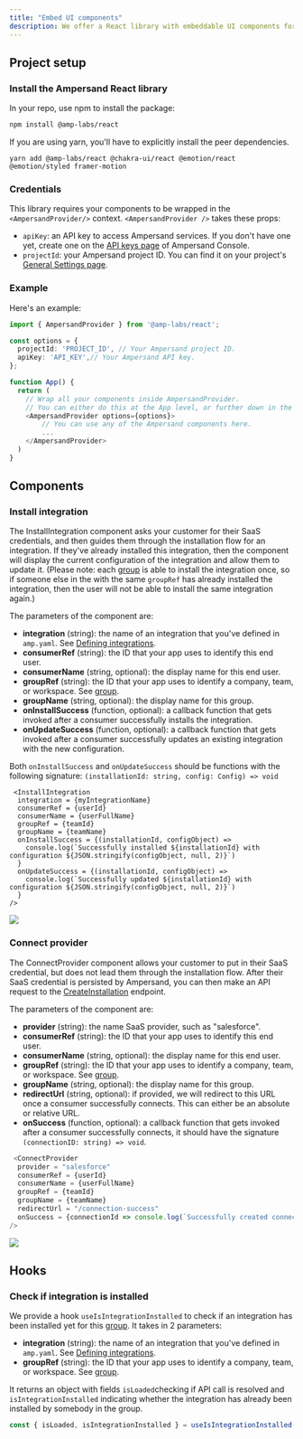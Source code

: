 ```yaml
---
title: "Embed UI components"
description: We offer a React library with embeddable UI components for integration set up and management.
---
```



## Project setup

### Install the Ampersand React library

In your repo, use npm to install the package:

```bash
npm install @amp-labs/react
```

If you are using yarn, you'll have to explicitly install the peer dependencies.

```
yarn add @amp-labs/react @chakra-ui/react @emotion/react @emotion/styled framer-motion
```

### Credentials

This library requires your components to be wrapped in the `<AmpersandProvider/>` context. `<AmpersandProvider />` takes these props:

* `apiKey`: an API key to access Ampersand services. If you don't have one yet, create one on the [API keys page](https://console.withampersand.com/projects/_/api-keys) of Ampersand Console.
* `projectId`: your Ampersand project ID. You can find it on your project's [General Settings page](https://console.withampersand.com/projects/_/settings).

### Example

Here's an example:



```TypeScript TypeScript
import { AmpersandProvider } from '@amp-labs/react';

const options = {
  projectId: 'PROJECT_ID', // Your Ampersand project ID.
  apiKey: 'API_KEY',// Your Ampersand API key.
};

function App() {
  return (
    // Wrap all your components inside AmpersandProvider.
    // You can either do this at the App level, or further down in the component tree.
    <AmpersandProvider options={options}>
        // You can use any of the Ampersand components here.
        ...
    </AmpersandProvider>
  )
}
```

## Components

### Install integration

The InstallIntegration component asks your customer for their SaaS credentials, and then guides them through the installation flow for an integration. If they've already installed this integration, then the component will display the current configuration of the integration and allow them to update it. (Please note: each [group](/glossary#group) is able to install the integration once, so if someone else in the with the same `groupRef` has already installed the integration, then the user will not be able to install the same integration again.)

The parameters of the component are:

* **integration** (string): the name of an integration that you've defined in `amp.yaml`. See [Defining integrations](/define-integrations/defining-integrations).
* **consumerRef** (string): the ID that your app uses to identify this end user.
* **consumerName** (string, optional): the display name for this end user.
* **groupRef** (string): the ID that your app uses to identify a company, team, or workspace. See [group](/glossary#group).
* **groupName** (string, optional): the display name for this group.
* **onInstallSuccess** (function, optional): a callback function that gets invoked after a consumer successfully installs the integration.
* **onUpdateSuccess** (function, optional): a callback function that gets invoked after a consumer successfully updates an existing integration with the new configuration.

Both `onInstallSuccess` and `onUpdateSuccess` should be functions with the following signature: `(installationId: string, config: Config) => void`



```
 <InstallIntegration 
  integration = {myIntegrationName}
  consumerRef = {userId}
  consumerName = {userFullName}
  groupRef = {teamId}
  groupName = {teamName}
  onInstallSuccess = {(installationId, configObject) =>
    console.log(`Successfully installed ${installationId} with configuration ${JSON.stringify(configObject, null, 2)}`)
  }
  onUpdateSuccess = {(installationId, configObject) =>
    console.log(`Successfully updated ${installationId} with configuration ${JSON.stringify(configObject, null, 2)}`)
  }
/>
 ```

![](/images/1f151f2-Example_for_docs_1.png) 

### Connect provider

The ConnectProvider component allows your customer to put in their SaaS credential, but does not lead them through the installation flow. After their SaaS credential is persisted by Ampersand, you can then make an API request to the [CreateInstallation](/api-reference/installation/create-a-new-installation) endpoint.

The parameters of the component are:

* **provider** (string): the name SaaS provider, such as "salesforce".
* **consumerRef** (string): the ID that your app uses to identify this end user.
* **consumerName** (string, optional): the display name for this end user.
* **groupRef** (string): the ID that your app uses to identify a company, team, or workspace. See [group](/glossary#group).
* **groupName** (string, optional): the display name for this group.
* **redirectUrl** (string, optional): if provided, we will redirect to this URL once a consumer successfully connects. This can either be an absolute or relative URL.
* **onSuccess** (function, optional): a callback function that gets invoked after a consumer successfully connects, it should have the signature `(connectionID: string) => void`.



```TypeScript
 <ConnectProvider 
  provider = "salesforce"
  consumerRef = {userId}
  consumerName = {userFullName}
  groupRef = {teamId}
  groupName = {teamName}
  redirectUrl = "/connection-success"
  onSuccess = {connectionId => console.log(`Successfully created connection ${connectionId}`)}
/>
```

![](/images/98fc359-ConnectProvider__for_docs_1.png) 

## Hooks

### Check if integration is installed

We provide a hook `useIsIntegrationInstalled` to check if an integration has been installed yet for this [group](/glossary#group). It takes in 2 parameters:

* **integration** (string): the name of an integration that you've defined in `amp.yaml`. See [Defining integrations](/define-integrations/defining-integrations).
* **groupRef** (string): the ID that your app uses to identify a company, team, or workspace. See [group](/glossary#group).

It returns an object with fields `isLoaded`checking if API call is resolved and `isIntegrationInstalled` indicating whether the integration has already been installed by somebody in the group.



```TypeScript
const { isLoaded, isIntegrationInstalled } = useIsIntegrationInstalled("read-salesforce", groupRef);
```